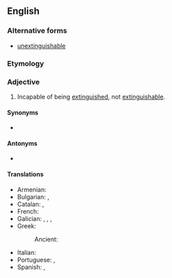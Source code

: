 ==English==

===Alternative forms===
* [[unextinguishable]] {{q|obsolete}} 

===Etymology===
{{prefix|en|in|extinguishable}}

===Adjective===
{{en-adj}}

# Incapable of being [[extinguish]]ed, not [[extinguishable]].

====Synonyms====
* {{l|en|unquenchable}}

====Antonyms====
* {{l|en|extinguishable}}

====Translations====
{{trans-top|incapable of being extinguished}}
* Armenian: {{t+|hy|անշեջ}}
* Bulgarian: {{t+|bg|неугасим}}, {{t+|bg|неутолим}}
* Catalan: {{t|ca|inextingible}}, {{t|ca|inapagable}}
* French: {{t+|fr|inextinguible}}
* Galician: {{t+|gl|inapagable}}, {{t+|gl|inapagábel}}, {{t+|gl|inextinguible}}, {{t+|gl|inextinguíbel}}
* Greek:
*: Ancient: {{t|grc|ἄσβεστος}}
{{trans-mid}}
* Italian: {{t+|it|inestinguibile}}
* Portuguese: {{t+|pt|inextinguível}}, {{t|pt|inapagável}}
* Spanish: {{t+|es|inextinguible}}, {{t+|es|inapagable}}
{{trans-bottom}}